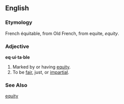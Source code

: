 ==English==
===Etymology===
French équitable, from Old French, from equite, ''equity''.

===Adjective===
'''eq·ui·ta·ble''' 
#Marked by or having [[equity]].
#To be [[fair]], just, or [[impartial]].

===See Also===
[[equity]]